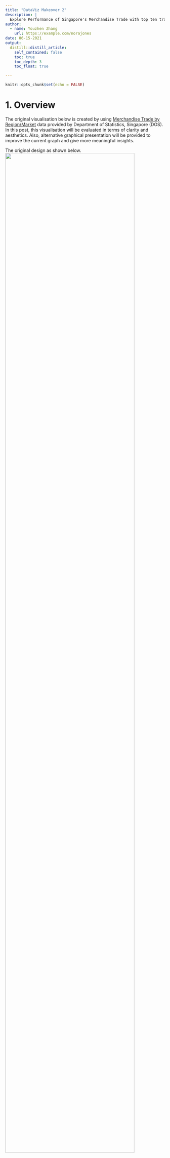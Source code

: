 ```yaml
---
title: "DataViz Makeover 2"
description: |
  Explore Performance of Singapore's Merchandise Trade with top ten trade partners from 2011 to 2020.
author:
  - name: Youzhen Zhang
    url: https://example.com/norajones
date: 06-15-2021
output:
  distill::distill_article:
    self_contained: false
    toc: true
    toc_depth: 3
    toc_float: true

---
```



```r
knitr::opts_chunk$set(echo = FALSE)
```

# 1. Overview

The original visualisation below is created by using [Merchandise Trade by Region/Market](https://www.singstat.gov.sg/find-data/search-by-theme/trade-and-investment/merchandise-trade/latest-data) data provided by Department of Statistics, Singapore (DOS). In this post, this visualisation will be evaluated in terms of clarity and aesthetics. Also, alternative graphical presentation will be provided to improve the current graph and give more meaningful insights.

The original design as shown below.
![](img/original_design.png){width=90%}

# 2. Critiques and Suggestions

### 2.1 Clarity
|**S/N** |          **Critiques**         |     **Comments**     |
|:--|:-----------------------------------------------|:--------------------------|
| 1  | Lack of a title to give a brief introduction for the visualisation - A proper title that describe the intend of the graph well can help users to understand the visualisation easier and better.   | Add a title that can precisely convey the visualisation. |
| 2  | The title and value for the Axis is misleading - Just use import and export as the title for Y-axis and X-axis respectively is vague, users can not easily identify whether the value of axis is the actual merchandise trade volume or the percentage of merchandise trade volume.  | Use the proper title for both Y-axis and X-axis.   |
| 3  | No indication for the Period of the merchandise trade volume - The data source contains lots of merchandise trade data from 1976 to 2021, users can not be able to identify the period for the merchandise trade shown in the visualisation if no additional information to emphasize the specific period.     | Add information to clarify the period observed in the title or in the chart.  |
| 4  | The conclusion information highlighted in the bottom of the visualisation can not be drawn from the graph above - The year 2009 and 2006 are mentioned in the conclusion, but there is no related information shown in the graph. It is difficult for users to match the year and the merchandise trade according to the visualisation.  | Clarify the period observed and make proper conclusions based on the visualisation.   |
| 5 | The merchandise trade value shown with each bubble confused users easily - As users can not understand the value that may refer to either the import trade value or export trade value unless he read the notes carefully, then he can realize the value is referring to the total merchandise trade value.  | Clarify the value source in the title or in the tooltip. |


### 2.2 Aesthetics
|**S/N** |          **Critiques**         |     **Comments**     |
|:--|:-----------------------------------------------|:--------------------------|
| 1  | Colour palette used is glaring and not meaningful as it does not enhance the conveyance of information - |Use diverging color the show the bubble. For example, use red-blue diverging color to differentiate the value of total trade. |
| 2  | Some center points of bubble are obscured by the marker - The position of the center point of each bubble represents whether the value of import exceed the value of export for each market. Users can not get this information if the center point is obscured.   | Adjust the position of the marker to avoid keep some major information out or use different color for the border of the bubble to mark whether the import value exceeds to export value.  |
| 3  | The icon for 'Top net exporter' and 'Top net importer' under the note is not necessary, it can be added into the tooltip and shown with the marker in the chart directly. | Remove the Notation for the icon 'top net importer' and 'top net exporter', add the information into the tooltip.   |
| 4  | An static chart may not be the most appropriate chart - as there are lots of variables, including lots of trade markets, 2 trade type and periods of trade, it is difficult to gauge using a static chart.  |Instead of using a static chart, An interactive chart with filters can be used. |

# 3. Proposed Design

### 3.1 Sketch

![](img/Design.jpg){width=55%}


### 3.2 Advantages of Proposed Design

1. Using a proper title to give users a brief introduction for the visualisation.

2. Using interactive charts to allow users to select trade year and then focus on the top ten trade partners' performance 

3. Using Animation function to provide users the insight of the trend of trade value from 2011 to 2020.

4. Using color to differentiate the net importer and net exporter instead of using the center point measured by the diagonal line in the graph.


# 4. Data Visualisation Steps

### 4.1 Data preparation

1. Remove unnecessary rows

For both Import data and Export data, delete the top five rows to let the row for 'Variables' and 'the monthly period' to be the first row, then delete the row for 'Total Merchandise Trade' and rename the data sheet 'Import' and 'Export' respectively using Excel.
![](img/delete_rows.png){width=90%}


2. Import data into Tableau 

After importing data file into Tableau, double click 'New Union' on the left side of the page,then drag import file and export file into the 'Union' Popup, click Apply and Ok.

![](img/union.png){width=60%}

3. Split column

Click the triangle sign on the left top of the 'Variables' column, then click split, the column would be split into two more columns. one is 'Variables - Split 1' and the other is 'Variables - Split 2'.

![](img/split.png){width=40%}

the columns are as shown below after splitting.

![](img/after_split.png){width=40%}


4. Change data type

Change the data type for Variables column by clicking the data type icon on the right top of this column, and select 'Geograhic Role' - 'Country/Region'.
![](img/change_type.png){width=40%}

5. Change column name

Change the name of 'Variables - Split 1' to 'Markets' by clicking the name of this column.
 
![](img/change_name.png){width=40%}


6. Hide columns 

Hide all the columns except the 'Markets' ,'Sheet' and the column from 'Jan 2011' to 'Dec 2020' by selecting the columns and right click, then clicking hide to hide columns.

![](img/hide.png){width=40%}


7. Create data pivot

Select columns from 'Jan 2011' to 'Dec 2020' at one time and right click, then click pivot.

![](img/pivot.png){width=40%} 

The pivot is as shown.

![](img/after_ivot.png){width=40%}


8. Change column name for pivot table

Change 'Pivot Names' and 'Pivot Values' column to 'Period' and 'Values' respectively by double click the column name.

![](img/change_pivot.png){width=40%}


9. Change data type for pivot table

Change the data type for the 'Period' column to 'date' by clicking the data type icon on th right top of the column and select 'date'.

Chang the data type for the 'Values' column to 'Numbers'  by clicking the data type icon on th right top of the column and select 'Numbers(decimal)'.

![](img/date_pivot.png){width=40%}


### 4.2 Data visualisation

**1. Visualisation for Bubble Chart**

1.1. Create Calculated Fields

Click 'Analysis' and select 'Create Calculated Field', then input 'Export' as the name of this field and input the formula in the box below. Repeat the same step to create the field [Import] using 'Import' to replace 'Export' in the formula.
and to create the field [Total],[Ranking_Total] and [Export_vs_Import] using the formula as shown below.

![](img/create-field.png){width=25%}

![](img/export-formula.png){width=35%}
![](img/Total.png){width=35%}
![](img/export_vs_import.png){width=35%}

![](img/rangking.png){width=35%}

1.2 Drag data into canvas

Drag [Export] and [Import] to Columns and Rows respectively. 

![](img/drag_export.png){width=40%}

1.3 Apply Detail

Drag [Markets] to detail to show detailed markets.

![](img/detail.png){width=40%}

1.4 Add Reference Line

1.4.1 Drag [Import] to columns and right click [Import] to select dual-axis.

![](img/Dual_Axis.png){width=40%}

1.4.2 Right click the top X-axis and select 'Synchronize Axis' and uncheck 'Show Header'.

![](img/syn_axis.png){width=40%}

1.4.3 Select 'SUM(Import)' pane and minimize the size.

![](img/line-size.png){width=30%}

1.4.4 Select 'SUM(Import)' pane and adjust the opacity to zero.

![](img/line-color.png){width=30%}

1.4.5 Remove 'Measure values' from the Mark pane.

![](img/line-measure.png){width=30%}

1.4.6 Right click the chart and select 'Trend Lines'-'Show Trend Lines'-'SUM(Import)'.

![](img/line-show.png){width=30%}

1.4.7 Change the format of the trend line to dot line by right click the trend line and select format, then change the 'Trend lines' to dot line.

![](img/line-format.png){width=30%}


1.5 Apply color

Drag [Export_vs_Import] to color,then click color and edit color. Select 'orange' for 'Net Importer' and select 'blue' for 'Net Exporter'. Then change the marker type to circle.

![](img/color-sum.png){width=40%}

1.6 Differentiate size

Drag [Total] to size to adjust the size by dragging the size cursor.

![](img/size.png){width=30%}

1.7 Apply Filter

Drag [Markets] to Filter pane and select by top 10 total values and  drag [Period] to Filter and select year from 2011 to 2020.

![](img/top-ten.png){width=40%}

1.8 Add Tooltip

Drag [Ranking_Total] to Tooltip and change the computing use to 'Markets' by rignt click AGG(Ranking_Total).

![](img/rangking.png){width=30%}

1.9 Rename axis

Rename y-axis to “Import Trade Value”. Rename x-axis to "Export Trade Value".

1.10 Add title

Add title "Merchandise Import Trade in Six Markets, 2019-2020" using boldface. Then the visualisation is as shown below.

![](img/Bubble.png){width=70%}


**2. Visualisation for Motion Chart**

2.1 Drag data into canvas

Drag [Period] to Columns and chnage to 'Month Year' type, then drag [Export] and [Import] to Rows.


![](img/darg_motion.png){width=40%}

2.2 Merge Axis

Right click 'SUM(Import)' and check 'Dual Axis' but uncheck 'Show Header'.

![](img/motion_merge.png){width=40%}

1.3 Apply filter

Drag [Period] to 'Pages' and change the format to 'Month Year'.

![](img/apply_pages.png){width=25%}

1.4 Apply Animations

1.4.1 Click 'Format' and select 'Animations', then turn on the function and change 'Duration' to 'Medium' mode.

![](img/animations.png){width=40%}


1.4.2 Change mark to circle in 'ALL pane'.

![](img/change_mark.png){width=25%}

1.4.3 Check 'Show history' box and click the triangle sign to setup as shown.

![](img/show-history.png){width=30%}

1.5 Rename axis

Rename y-axis to “Trade Value”. Rename x-axis to "Trade Period".
Then the visualisation is as shown below.

![](img/shown-trend.png){width=30%}


# 5. Final Visualization

### 5.1 Snapshot of dashboard

![](img/final-dashboard.png){width=60%}

Full visualisation available at [Tableau Public](https://public.tableau.com/app/profile/zhang.youzhen/viz/makeover-2-3rd/Dashboard1)


### 5.2 Major Insights

* The import value and export value for each Singapore's merchandise top ten trade partner are more and more closer. They distribute far away from the trade-off line
in 2011, that means the import value and export value for each trade partner is discerte, but they are converging to the trade-off line and almost 80% of them are around the trade-off line in 2020.

![](img/2011-all_LI.jpg){width=40%}

![](img/2020-all_LI.jpg){width=40%}


* Although the export value is always more than the import value for Singapore's merchandise trade with Mainland China from 2011 to 2020,the import value keeps increasing in the past ten years, they are quite closer since 2018.

![](img/Mainland.png){width=50%}



* Hong Kong is always a net exporter from 2011 to 2020, its value of both import and export keep stable and the export value is quite higher than import value.
On the contrary, Taiwan is always a net importer in the past ten year, but its import and export value are sightly increasing from 2011 to 2020.

![Hong KONG](img/HongKong.png){width=40%}![Taiwan](img/Taiwan.png){width=40%}


* Malaysia is a net exporter in 2011 that means the value of import is less than the value of export at that time, while its import value exceeds its export value since 2019 and becomes a net importer.In comparison,the value of export exceeds import for Singapore's merchandise trade with United State in 2020,then United State is no longer a net importer as before but a net exporter in 2020.

![Malaysia](img/Malaysia.png){width=40%}![](img/UnitedState.png){width=40%}






